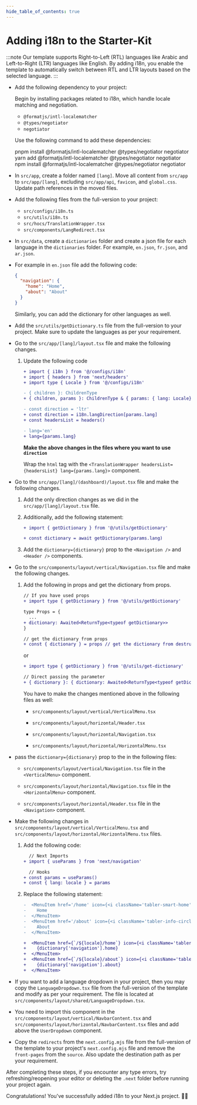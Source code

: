 ```yaml
---
hide_table_of_contents: true
---
```



# Adding i18n to the Starter-Kit

:::note
Our template supports Right-to-Left (RTL) languages like Arabic and Left-to-Right (LTR) languages like English. By adding i18n, you enable the template to automatically switch between RTL and LTR layouts based on the selected language.
:::

- Add the following dependency to your project:

  Begin by installing packages related to i18n, which handle locale matching and negotiation. 

  - `@formatjs/intl-localematcher`
  - `@types/negotiator`
  - `negotiator`

  Use the following command to add these dependencies:

  <Tabs>
    <TabItem value="pnpm">
      <CodeBlock language='bash'>pnpm install @formatjs/intl-localematcher @types/negotiator negotiator</CodeBlock>
    </TabItem>
    <TabItem value="yarn">
      <CodeBlock language='bash'>yarn add @formatjs/intl-localematcher @types/negotiator negotiator</CodeBlock>
    </TabItem>
    <TabItem value="npm">
      <CodeBlock language='bash'>npm install @formatjs/intl-localematcher @types/negotiator negotiator</CodeBlock>
    </TabItem>
  </Tabs>

- In `src/app`, create a folder named `[lang]`. Move all content from `src/app` to `src/app/[lang]`, excluding `src/app/api`, `favicon`, and `global.css`. Update path references in the moved files.

- Add the following files from the full-version to your project:

  - `src/configs/i18n.ts`
  - `src/utils/i18n.ts`
  - `src/hocs/TranslationWrapper.tsx`
  - `src/components/LangRedirect.tsx`
  
- In `src/data`, create a `dictionaries` folder and create a json file for each language in the `dictionaries` folder. For example, `en.json`, `fr.json`, and `ar.json`.
- For example in `en.json` file add the following code:

    ```json
    {
      "navigation": {
        "home": "Home",
        "about": "About"
      }
    }
    ```
    Similarly, you can add the dictionary for other languages as well.
- Add the `src/utils/getDictionary.ts` file from the full-version to your project. Make sure to update the languages as per your requirement.

- Go to the `src/app/[lang]/layout.tsx` file and make the following changes.

  1. Update the following code
      ```diff
      + import { i18n } from '@/configs/i18n'
      + import { headers } from 'next/headers'
      + import type { Locale } from '@/configs/i18n'

      - { children }: ChildrenType
      + { children, params }: ChildrenType & { params: { lang: Locale} }

      - const direction = 'ltr'
      + const direction = i18n.langDirection[params.lang]  
      + const headersList = headers()

      - lang='en'
      + lang={params.lang}
      ```

      **Make the above changes in the files where you want to use `direction`**

      Wrap the `html` tag with the `<TranslationWrapper headersList={headersList} lang={params.lang}>` component.

- Go to the `src/app/[lang]/(dashboard)/layout.tsx` file and make the following changes.

  1. Add the only direction changes as we did in the `src/app/[lang]/layout.tsx` file.
  2. Additionally, add the following statement:

      ```diff
      + import { getDictionary } from '@/utils/getDictionary'

      + const dictionary = await getDictionary(params.lang)
      ```
  3. Add the `dictionary={dictionary}` prop to the `<Navigation />` and `<Header />` components.

- Go to the `src/components/layout/vertical/Navigation.tsx` file and make the following changes.

  1. Add the following in props and get the dictionary from props.

      ```diff
      // If you have used props
      + import type { getDictionary } from '@/utils/getDictionary'

      type Props = {
        ...
      + dictionary: Awaited<ReturnType<typeof getDictionary>>
      }

      // get the dictionary from props
      + const { dictionary } = props // get the dictionary from destructuring props
      ```
      or
      ```diff
      + import type { getDictionary } from '@/utils/get-dictionary'

      // Direct passing the parameter
      + { dictionary }: { dictionary: Awaited<ReturnType<typeof getDictionary>> }
      ```
      You have to make the changes mentioned above in the following files as well:

      - `src/components/layout/vertical/VerticalMenu.tsx`

      - `src/components/layout/horizontal/Header.tsx`

      - `src/components/layout/horizontal/Navigation.tsx`

      - `src/components/layout/horizontal/HorizontalMenu.tsx`

- pass the `dictionary={dictionary}` prop to the in the following files:

  - `src/components/layout/vertical/Navigation.tsx` file in the `<VerticalMenu>` component.

  - `src/components/layout/horizontal/Navigation.tsx` file in the `<HorizontalMenu>` component.

  - `src/components/layout/horizontal/Header.tsx` file in the `<Navigation>` component.

- Make the following changes in `src/components/layout/vertical/VerticalMenu.tsx` and `src/components/layout/horizontal/HorizontalMenu.tsx` files. 

  1. Add the following code:

      ```diff
        // Next Imports
      + import { useParams } from 'next/navigation'

        // Hooks
      + const params = useParams()
      + const { lang: locale } = params
      ```

  2. Replace the following statement:

      ```diff
      -  <MenuItem href='/home' icon={<i className='tabler-smart-home' />}>
      -    Home
      -  </MenuItem>
      -  <MenuItem href='/about' icon={<i className='tabler-info-circle' />}>
      -    About
      -  </MenuItem>

      +  <MenuItem href={`/${locale}/home`} icon={<i className='tabler-smart-home' />}>
      +    {dictionary['navigation'].home}
      +  </MenuItem>
      +  <MenuItem href={`/${locale}/about`} icon={<i className='tabler-info-circle' />}>
      +    {dictionary['navigation'].about}
      +  </MenuItem>
      ```

- If you want to add a language dropdown in your project, then you may copy the `LanguageDropdown.tsx` file from the full-version of the template and modify as per your requirement. The file is located at `src/components/layout/shared/LanguageDropdown.tsx`.

- You need to import this component in the `src/components/layout/vertical/NavbarContent.tsx` and `src/components/layout/horizontal/NavbarContent.tsx` files and add above the `UserDropdown` component.

- Copy the `redirects` from the `next.config.mjs` file from the full-version of the template to your project's `next.config.mjs` file and remove the `front-pages` from the `source`. Also update the destination path as per your requirement.

After completing these steps, if you encounter any type errors, try refreshing/reopening your editor or deleting the `.next` folder before running your project again.

Congratulations! You've successfully added i18n to your Next.js project. 🥳🎉
